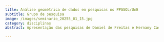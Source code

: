 ```yaml
---
title: Análise geométrica de dados em pesquisas no PPGSOL/UnB
subtitle: Grupo de pesquisa
image: /images/seminario_20255_01_15.jpg
category: disciplinas
abstract: Apresentação das pesquisas de Daniel de Freitas e Hernany Castro e debate animado por Rodolfo Godoi. 

---
```


